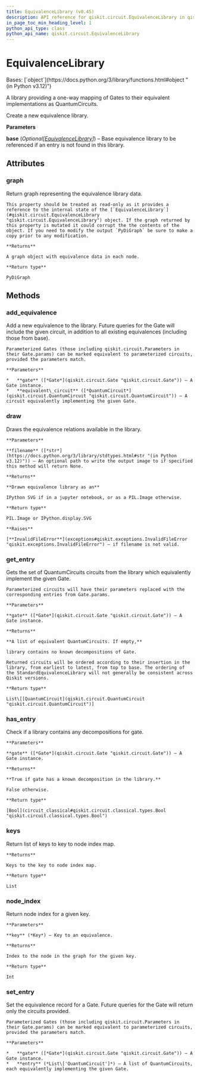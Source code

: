 ```yaml
---
title: EquivalenceLibrary (v0.45)
description: API reference for qiskit.circuit.EquivalenceLibrary in qiskit v0.45
in_page_toc_min_heading_level: 1
python_api_type: class
python_api_name: qiskit.circuit.EquivalenceLibrary
---
```


# EquivalenceLibrary

<Class id="qiskit.circuit.EquivalenceLibrary" isDedicatedPage={true} github="https://github.com/qiskit/qiskit/tree/stable/0.45/qiskit/circuit/equivalence.py" signature="qiskit.circuit.EquivalenceLibrary(*, base=None)" modifiers="class">
  Bases: [`object`](https://docs.python.org/3/library/functions.html#object "(in Python v3.12)")

  A library providing a one-way mapping of Gates to their equivalent implementations as QuantumCircuits.

  Create a new equivalence library.

  **Parameters**

  **base** (*Optional\[*[*EquivalenceLibrary*](#qiskit.circuit.EquivalenceLibrary "qiskit.circuit.EquivalenceLibrary")*]*) – Base equivalence library to be referenced if an entry is not found in this library.

  ## Attributes

  ### graph

  <Attribute id="qiskit.circuit.EquivalenceLibrary.graph">
    Return graph representing the equivalence library data.

    This property should be treated as read-only as it provides a reference to the internal state of the [`EquivalenceLibrary`](#qiskit.circuit.EquivalenceLibrary "qiskit.circuit.EquivalenceLibrary") object. If the graph returned by this property is mutated it could corrupt the the contents of the object. If you need to modify the output `PyDiGraph` be sure to make a copy prior to any modification.

    **Returns**

    A graph object with equivalence data in each node.

    **Return type**

    PyDiGraph
  </Attribute>

  ## Methods

  ### add\_equivalence

  <Function id="qiskit.circuit.EquivalenceLibrary.add_equivalence" signature="add_equivalence(gate, equivalent_circuit)">
    Add a new equivalence to the library. Future queries for the Gate will include the given circuit, in addition to all existing equivalences (including those from base).

    Parameterized Gates (those including qiskit.circuit.Parameters in their Gate.params) can be marked equivalent to parameterized circuits, provided the parameters match.

    **Parameters**

    *   **gate** ([*Gate*](qiskit.circuit.Gate "qiskit.circuit.Gate")) – A Gate instance.
    *   **equivalent\_circuit** ([*QuantumCircuit*](qiskit.circuit.QuantumCircuit "qiskit.circuit.QuantumCircuit")) – A circuit equivalently implementing the given Gate.
  </Function>

  ### draw

  <Function id="qiskit.circuit.EquivalenceLibrary.draw" signature="draw(filename=None)">
    Draws the equivalence relations available in the library.

    **Parameters**

    **filename** ([*str*](https://docs.python.org/3/library/stdtypes.html#str "(in Python v3.12)")) – An optional path to write the output image to if specified this method will return None.

    **Returns**

    **Drawn equivalence library as an**

    IPython SVG if in a jupyter notebook, or as a PIL.Image otherwise.

    **Return type**

    PIL.Image or IPython.display.SVG

    **Raises**

    [**InvalidFileError**](exceptions#qiskit.exceptions.InvalidFileError "qiskit.exceptions.InvalidFileError") – if filename is not valid.
  </Function>

  ### get\_entry

  <Function id="qiskit.circuit.EquivalenceLibrary.get_entry" signature="get_entry(gate)">
    Gets the set of QuantumCircuits circuits from the library which equivalently implement the given Gate.

    Parameterized circuits will have their parameters replaced with the corresponding entries from Gate.params.

    **Parameters**

    **gate** ([*Gate*](qiskit.circuit.Gate "qiskit.circuit.Gate")) – A Gate instance.

    **Returns**

    **A list of equivalent QuantumCircuits. If empty,**

    library contains no known decompositions of Gate.

    Returned circuits will be ordered according to their insertion in the library, from earliest to latest, from top to base. The ordering of the StandardEquivalenceLibrary will not generally be consistent across Qiskit versions.

    **Return type**

    List\[[QuantumCircuit](qiskit.circuit.QuantumCircuit "qiskit.circuit.QuantumCircuit")]
  </Function>

  ### has\_entry

  <Function id="qiskit.circuit.EquivalenceLibrary.has_entry" signature="has_entry(gate)">
    Check if a library contains any decompositions for gate.

    **Parameters**

    **gate** ([*Gate*](qiskit.circuit.Gate "qiskit.circuit.Gate")) – A Gate instance.

    **Returns**

    **True if gate has a known decomposition in the library.**

    False otherwise.

    **Return type**

    [Bool](circuit_classical#qiskit.circuit.classical.types.Bool "qiskit.circuit.classical.types.Bool")
  </Function>

  ### keys

  <Function id="qiskit.circuit.EquivalenceLibrary.keys" signature="keys()">
    Return list of keys to key to node index map.

    **Returns**

    Keys to the key to node index map.

    **Return type**

    List
  </Function>

  ### node\_index

  <Function id="qiskit.circuit.EquivalenceLibrary.node_index" signature="node_index(key)">
    Return node index for a given key.

    **Parameters**

    **key** (*Key*) – Key to an equivalence.

    **Returns**

    Index to the node in the graph for the given key.

    **Return type**

    Int
  </Function>

  ### set\_entry

  <Function id="qiskit.circuit.EquivalenceLibrary.set_entry" signature="set_entry(gate, entry)">
    Set the equivalence record for a Gate. Future queries for the Gate will return only the circuits provided.

    Parameterized Gates (those including qiskit.circuit.Parameters in their Gate.params) can be marked equivalent to parameterized circuits, provided the parameters match.

    **Parameters**

    *   **gate** ([*Gate*](qiskit.circuit.Gate "qiskit.circuit.Gate")) – A Gate instance.
    *   **entry** (*List\['QuantumCircuit']*) – A list of QuantumCircuits, each equivalently implementing the given Gate.
  </Function>
</Class>

